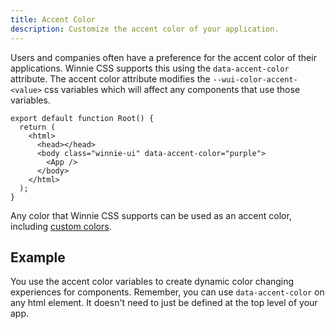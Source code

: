 ```yaml
---
title: Accent Color
description: Customize the accent color of your application.
---
```



Users and companies often have a preference for the accent color of their applications. Winnie CSS supports this using the `data-accent-color` attribute. The accent color attribute modifies the `--wui-color-accent-<value>` css variables which will affect any components that use those variables.

```tsx title="root.tsx" ins="class="winnie-ui"" ins="data-accent-color="purple""
export default function Root() {
  return (
    <html>
      <head></head>
      <body class="winnie-ui" data-accent-color="purple">
        <App />
      </body>
    </html>
  );
}
```

Any color that Winnie CSS supports can be used as an accent color, including [custom colors](/css/docs/reference/colors#customizing-colors).

## Example

You use the accent color variables to create dynamic color changing experiences for components. Remember, you can use `data-accent-color` on any html element. It doesn't need to just be defined at the top level of your app.

<Demo tsx={createUserFormCode} css={createUserFormCode}>
  <CreateUserForm />
</Demo>
